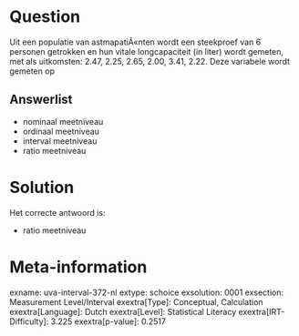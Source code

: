 Question
========

Uit een populatie van astmapatiÃ«nten wordt een steekproef van 6
personen getrokken en hun vitale longcapaciteit (in liter) wordt
gemeten, met als uitkomsten: 2.47, 2.25, 2.65, 2.00, 3.41, 2.22. Deze
variabele wordt gemeten op


Answerlist
----------

* nominaal meetniveau
* ordinaal meetniveau
* interval meetniveau
* ratio meetniveau

Solution
========

Het correcte antwoord is: 

* ratio meetniveau

Meta-information
================
exname: uva-interval-372-nl
extype: schoice
exsolution: 0001
exsection: Measurement Level/Interval
exextra[Type]: Conceptual, Calculation
exextra[Language]: Dutch
exextra[Level]: Statistical Literacy
exextra[IRT-Difficulty]: 3.225
exextra[p-value]: 0.2517
